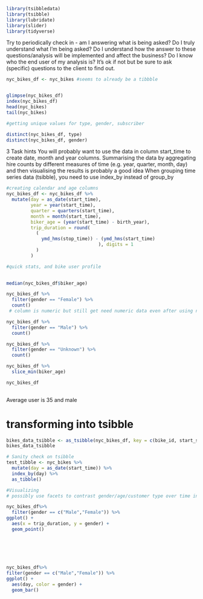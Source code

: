 ```r
library(tsibbledata)
library(tsibble)
library(lubridate)
library(slider)
library(tidyverse)
```
Try to periodically check in - am I answering what is being asked? Do I truly understand what I’m being asked? Do I understand how the answer to these questions/analysis will be implemented and affect the business? Do I know who the end user of my analysis is? It’s ok if not but be sure to ask (specific) questions to the client to find out.



```r
nyc_bikes_df <- nyc_bikes #seems to already be a tibbble


glimpse(nyc_bikes_df)
index(nyc_bikes_df)
head(nyc_bikes)
tail(nyc_bikes)

#getting unique values for type, gender, subscriber

```
```r

distinct(nyc_bikes_df, type)
distinct(nyc_bikes_df, gender)
```


3 Task hints
You will probably want to use the data in column start_time to create date, month and year columns.
Summarising the data by aggregating hire counts by different measures of time (e.g. year, quarter, month, day) and then visualising the results is probably a good idea
When grouping time series data (tsibble), you need to use index_by instead of group_by

```r
#creating calendar and age columns
nyc_bikes_df <- nyc_bikes_df %>% 
  mutate(day = as_date(start_time),
         year = year(start_time),
         quarter = quarters(start_time),
         month = month(start_time),
         biker_age = (year(start_time) - birth_year),
         trip_duration = round(
           (
             ymd_hms(stop_time)) - (ymd_hms(start_time)
                                  ), digits = 1
           )
         ) 

```

```r
#quick stats, and bike user profile

        
median(nyc_bikes_df$biker_age)

nyc_bikes_df %>% 
  filter(gender == "Female") %>% 
  count()
 # column is numeric but still get need numeric data even after using na.rm=TRUE

nyc_bikes_df %>% 
  filter(gender == "Male") %>% 
  count()

nyc_bikes_df %>% 
  filter(gender == "Unknown") %>% 
  count()

nyc_bikes_df %>% 
  slice_min(biker_age)

nyc_bikes_df 
  
```

Average user is 35 and male



# transforming into tsibble

```r
bikes_data_tsibble <- as_tsibble(nyc_bikes_df, key = c(bike_id, start_station, end_station, gender, biker_age, year, quarter, month, day, trip_duration), index = start_time)
bikes_data_tsibble
```

```r
# Sanity check on tsibble
test_tibble <- nyc_bikes %>% 
  mutate(day = as_date(start_time)) %>% 
  index_by(day) %>% 
  as_tibble()
```

```r
#Visualizing
# possibly use facets to contrast gender/age/customer type over time in this limited data set-- may possibly incorporate larger datasets from client site but this is out of scope for now!

nyc_bikes_df%>% 
  filter(gender == c("Male","Female")) %>% 
ggplot() +
  aes(x = trip_duration, y = gender) +
  geom_point() 

  

  
  

```

```r
nyc_bikes_df%>% 
filter(gender == c("Male","Female")) %>% 
ggplot() +
  aes(day, color = gender) +
  geom_bar() 
  
```
```r

```


